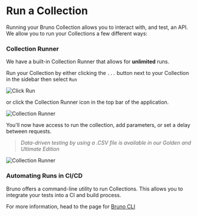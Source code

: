# Run a Collection 

Running your Bruno Collection allows you to interact with, and test, an API. We allow you to run your Collections a few different ways:

### Collection Runner

We have a built-in Collection Runner that allows for **unlimited** runs. 

Run your Collection by either clicking the `...` button next to your Collection in the sidebar then select `Run`

![Click Run](/screenshots/collectionrunroot.webp)

or click the Collection Runner icon in the top bar of the application. 

![Collection Runner](/screenshots/runnericon.webp)

You'll now have access to run the collection, add parameters, or set a delay between requests. 

> *Data-driven testing by using a .CSV file is available in our Golden and Ultimate Edition*

![Collection Runner](/screenshots/collection-runner/collectionrunner.webp)

### Automating Runs in CI/CD

Bruno offers a command-line utility to run Collections. This allows you to integrate your tests into a CI and build process. 

For more information, head to the page for [Bruno CLI](https://docs.usebruno.com/bru-cli/overview)